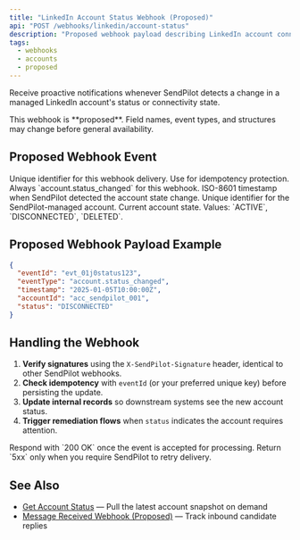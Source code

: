 ```yaml
---
title: "LinkedIn Account Status Webhook (Proposed)"
api: "POST /webhooks/linkedin/account-status"
description: "Proposed webhook payload describing LinkedIn account connectivity updates"
tags:
  - webhooks
  - accounts
  - proposed
---
```


Receive proactive notifications whenever SendPilot detects a change in a managed LinkedIn account's status or connectivity state.

<Info>
This webhook is **proposed**. Field names, event types, and structures may change before general availability.
</Info>

## Proposed Webhook Event

<ParamField body="eventId" type="string" required>
  Unique identifier for this webhook delivery. Use for idempotency protection.
</ParamField>

<ParamField body="eventType" type="string" required>
  Always `account.status_changed` for this webhook.
</ParamField>

<ParamField body="timestamp" type="string" required>
  ISO-8601 timestamp when SendPilot detected the account state change.
</ParamField>

<ParamField body="accountId" type="string" required>
  Unique identifier for the SendPilot-managed account.
</ParamField>

<ParamField body="status" type="string" required>
  Current account state. Values: `ACTIVE`, `DISCONNECTED`, `DELETED`.
</ParamField>

## Proposed Webhook Payload Example

```json
{
  "eventId": "evt_01j0status123",
  "eventType": "account.status_changed",
  "timestamp": "2025-01-05T10:00:00Z",
  "accountId": "acc_sendpilot_001",
  "status": "DISCONNECTED"
}
```

## Handling the Webhook

1. **Verify signatures** using the `X-SendPilot-Signature` header, identical to other SendPilot webhooks.
2. **Check idempotency** with `eventId` (or your preferred unique key) before persisting the update.
3. **Update internal records** so downstream systems see the new account status.
4. **Trigger remediation flows** when `status` indicates the account requires attention.

<Warning>
Respond with `200 OK` once the event is accepted for processing. Return `5xx` only when you require SendPilot to retry delivery.
</Warning>

## See Also

- [Get Account Status](/api-reference/endpoint/get-account-status) — Pull the latest account snapshot on demand
- [Message Received Webhook (Proposed)](/api-reference/endpoint/post-webhooks-message-received) — Track inbound candidate replies
